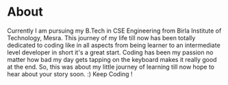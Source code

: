 # About 

Currently I am pursuing my B.Tech in CSE Engineering from Birla Institute of Technology, Mesra. This journey of my life till now has been totally dedicated to coding like in all aspects from being learner to an intermediate level developer in short it's a great start. Coding has been my passion no matter how bad my day gets tapping on the keyboard makes it really good at the end. So, this was about my little journey of learning till now hope to hear about your story soon. :)
Keep Coding !
